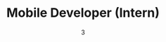 ---
date: '3'
color: '#D5CFE2'
title: 'Mobile Developer (Intern)'
company: 'Etherea'
duration: 'January 2022 - Present'
description:
    - Work with product managers and graphic designers to finalize and implement redesigns
    - Collaborate with a team of 10 developers to create and test various application features using Git
    - Maintain product backlog, sprint backlog, sprint planning, and sprint retrospectives
---